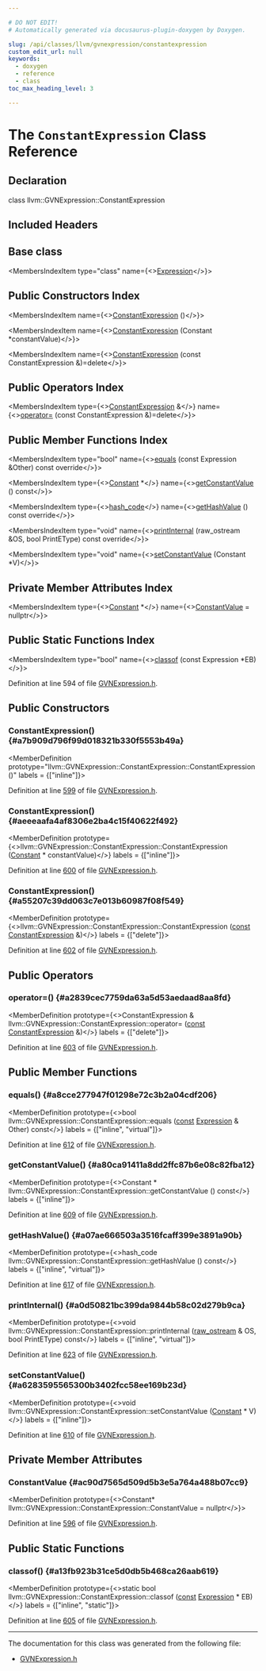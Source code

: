 ```yaml
---

# DO NOT EDIT!
# Automatically generated via docusaurus-plugin-doxygen by Doxygen.

slug: /api/classes/llvm/gvnexpression/constantexpression
custom_edit_url: null
keywords:
  - doxygen
  - reference
  - class
toc_max_heading_level: 3

---
```





# The `ConstantExpression` Class Reference

<DoxygenPage pluginConfig={pluginConfig}>



## Declaration

<CodeBlock>class llvm::GVNExpression::ConstantExpression</CodeBlock>

## Included Headers

<IncludesList>
<IncludesListItem
  filePath="llvm/Transforms/Scalar/GVNExpression.h"
  permalink="/docs/api/files/include/include/llvm/include/llvm/transforms/include/llvm/transforms/scalar/gvnexpression-h"
  isLocal="true" />
</IncludesList>

## Base class

<MembersIndex>

<MembersIndexItem
  type="class"
  name={<><a href="/docs/api/classes/llvm/gvnexpression/expression">Expression</a></>}>
</MembersIndexItem>

</MembersIndex>

## Public Constructors Index

<MembersIndex>

<MembersIndexItem
  name={<><a href="#a7b909d796f99d018321b330f5553b49a">ConstantExpression</a> ()</>}>
</MembersIndexItem>

<MembersIndexItem
  name={<><a href="#aeeeaafa4af8306e2ba4c15f40622f492">ConstantExpression</a> (Constant &#42;constantValue)</>}>
</MembersIndexItem>

<MembersIndexItem
  name={<><a href="#a55207c39dd063c7e013b60987f08f549">ConstantExpression</a> (const ConstantExpression &amp;)=delete</>}>
</MembersIndexItem>

</MembersIndex>

## Public Operators Index

<MembersIndex>

<MembersIndexItem
  type={<><a href="/docs/api/classes/llvm/gvnexpression/constantexpression">ConstantExpression</a> &amp;</>}
  name={<><a href="#a2839cec7759da63a5d53aedaad8aa8fd">operator=</a> (const ConstantExpression &amp;)=delete</>}>
</MembersIndexItem>

</MembersIndex>

## Public Member Functions Index

<MembersIndex>

<MembersIndexItem
  type="bool"
  name={<><a href="#a8cce277947f01298e72c3b2a04cdf206">equals</a> (const Expression &amp;Other) const override</>}>
</MembersIndexItem>

<MembersIndexItem
  type={<><a href="/docs/api/classes/llvm/constant">Constant</a> &#42;</>}
  name={<><a href="#a80ca91411a8dd2ffc87b6e08c82fba12">getConstantValue</a> () const</>}>
</MembersIndexItem>

<MembersIndexItem
  type={<><a href="/docs/api/classes/llvm/hash-code">hash&#95;code</a></>}
  name={<><a href="#a07ae666503a3516fcaff399e3891a90b">getHashValue</a> () const override</>}>
</MembersIndexItem>

<MembersIndexItem
  type="void"
  name={<><a href="#a0d50821bc399da9844b58c02d279b9ca">printInternal</a> (raw&#95;ostream &amp;OS, bool PrintEType) const override</>}>
</MembersIndexItem>

<MembersIndexItem
  type="void"
  name={<><a href="#a6283595565300b3402fcc58ee169b23d">setConstantValue</a> (Constant &#42;V)</>}>
</MembersIndexItem>

</MembersIndex>

## Private Member Attributes Index

<MembersIndex>

<MembersIndexItem
  type={<><a href="/docs/api/classes/llvm/constant">Constant</a> &#42;</>}
  name={<><a href="#ac90d7565d509d5b3e5a764a488b07cc9">ConstantValue</a> = nullptr</>}>
</MembersIndexItem>

</MembersIndex>

## Public Static Functions Index

<MembersIndex>

<MembersIndexItem
  type="bool"
  name={<><a href="#a13fb923b31ce5d0db5b468ca26aab619">classof</a> (const Expression &#42;EB)</>}>
</MembersIndexItem>

</MembersIndex>


Definition at line 594 of file <a href="/docs/api/files/include/include/llvm/include/llvm/transforms/include/llvm/transforms/scalar/gvnexpression-h">GVNExpression.h</a>.

<SectionDefinition>

## Public Constructors

### ConstantExpression() {#a7b909d796f99d018321b330f5553b49a}

<MemberDefinition
  prototype="llvm::GVNExpression::ConstantExpression::ConstantExpression ()"
  labels = {["inline"]}>

Definition at line <a href="/docs/api/files/include/include/llvm/include/llvm/transforms/include/llvm/transforms/scalar/gvnexpression-h/#l00599">599</a> of file <a href="/docs/api/files/include/include/llvm/include/llvm/transforms/include/llvm/transforms/scalar/gvnexpression-h">GVNExpression.h</a>.
</MemberDefinition>

### ConstantExpression() {#aeeeaafa4af8306e2ba4c15f40622f492}

<MemberDefinition
  prototype={<>llvm::GVNExpression::ConstantExpression::ConstantExpression (<a href="/docs/api/classes/llvm/constant">Constant</a> &#42; constantValue)</>}
  labels = {["inline"]}>

Definition at line <a href="/docs/api/files/include/include/llvm/include/llvm/transforms/include/llvm/transforms/scalar/gvnexpression-h/#l00600">600</a> of file <a href="/docs/api/files/include/include/llvm/include/llvm/transforms/include/llvm/transforms/scalar/gvnexpression-h">GVNExpression.h</a>.
</MemberDefinition>

### ConstantExpression() {#a55207c39dd063c7e013b60987f08f549}

<MemberDefinition
  prototype={<>llvm::GVNExpression::ConstantExpression::ConstantExpression (<a href="/docs/api/files/lib/lib/target/lib/target/aarch64/aarch64promoteconstant-cpp/#a90f8350fecae261c25be85d38b451bff">const</a> <a href="/docs/api/classes/llvm/gvnexpression/constantexpression">ConstantExpression</a> &amp;)</>}
  labels = {["delete"]}>

Definition at line <a href="/docs/api/files/include/include/llvm/include/llvm/transforms/include/llvm/transforms/scalar/gvnexpression-h/#l00602">602</a> of file <a href="/docs/api/files/include/include/llvm/include/llvm/transforms/include/llvm/transforms/scalar/gvnexpression-h">GVNExpression.h</a>.
</MemberDefinition>

</SectionDefinition>

<SectionDefinition>

## Public Operators

### operator=() {#a2839cec7759da63a5d53aedaad8aa8fd}

<MemberDefinition
  prototype={<>ConstantExpression &amp; llvm::GVNExpression::ConstantExpression::operator= (<a href="/docs/api/files/lib/lib/target/lib/target/aarch64/aarch64promoteconstant-cpp/#a90f8350fecae261c25be85d38b451bff">const</a> <a href="/docs/api/classes/llvm/gvnexpression/constantexpression">ConstantExpression</a> &amp;)</>}
  labels = {["delete"]}>

Definition at line <a href="/docs/api/files/include/include/llvm/include/llvm/transforms/include/llvm/transforms/scalar/gvnexpression-h/#l00603">603</a> of file <a href="/docs/api/files/include/include/llvm/include/llvm/transforms/include/llvm/transforms/scalar/gvnexpression-h">GVNExpression.h</a>.
</MemberDefinition>

</SectionDefinition>

<SectionDefinition>

## Public Member Functions

### equals() {#a8cce277947f01298e72c3b2a04cdf206}

<MemberDefinition
  prototype={<>bool llvm::GVNExpression::ConstantExpression::equals (<a href="/docs/api/files/lib/lib/target/lib/target/aarch64/aarch64promoteconstant-cpp/#a90f8350fecae261c25be85d38b451bff">const</a> <a href="/docs/api/classes/llvm/gvnexpression/expression">Expression</a> &amp; Other) const</>}
  labels = {["inline", "virtual"]}>

Definition at line <a href="/docs/api/files/include/include/llvm/include/llvm/transforms/include/llvm/transforms/scalar/gvnexpression-h/#l00612">612</a> of file <a href="/docs/api/files/include/include/llvm/include/llvm/transforms/include/llvm/transforms/scalar/gvnexpression-h">GVNExpression.h</a>.
</MemberDefinition>

### getConstantValue() {#a80ca91411a8dd2ffc87b6e08c82fba12}

<MemberDefinition
  prototype={<>Constant &#42; llvm::GVNExpression::ConstantExpression::getConstantValue () const</>}
  labels = {["inline"]}>

Definition at line <a href="/docs/api/files/include/include/llvm/include/llvm/transforms/include/llvm/transforms/scalar/gvnexpression-h/#l00609">609</a> of file <a href="/docs/api/files/include/include/llvm/include/llvm/transforms/include/llvm/transforms/scalar/gvnexpression-h">GVNExpression.h</a>.
</MemberDefinition>

### getHashValue() {#a07ae666503a3516fcaff399e3891a90b}

<MemberDefinition
  prototype={<>hash&#95;code llvm::GVNExpression::ConstantExpression::getHashValue () const</>}
  labels = {["inline", "virtual"]}>

Definition at line <a href="/docs/api/files/include/include/llvm/include/llvm/transforms/include/llvm/transforms/scalar/gvnexpression-h/#l00617">617</a> of file <a href="/docs/api/files/include/include/llvm/include/llvm/transforms/include/llvm/transforms/scalar/gvnexpression-h">GVNExpression.h</a>.
</MemberDefinition>

### printInternal() {#a0d50821bc399da9844b58c02d279b9ca}

<MemberDefinition
  prototype={<>void llvm::GVNExpression::ConstantExpression::printInternal (<a href="/docs/api/classes/llvm/raw-ostream">raw&#95;ostream</a> &amp; OS, bool PrintEType) const</>}
  labels = {["inline", "virtual"]}>

Definition at line <a href="/docs/api/files/include/include/llvm/include/llvm/transforms/include/llvm/transforms/scalar/gvnexpression-h/#l00623">623</a> of file <a href="/docs/api/files/include/include/llvm/include/llvm/transforms/include/llvm/transforms/scalar/gvnexpression-h">GVNExpression.h</a>.
</MemberDefinition>

### setConstantValue() {#a6283595565300b3402fcc58ee169b23d}

<MemberDefinition
  prototype={<>void llvm::GVNExpression::ConstantExpression::setConstantValue (<a href="/docs/api/classes/llvm/constant">Constant</a> &#42; V)</>}
  labels = {["inline"]}>

Definition at line <a href="/docs/api/files/include/include/llvm/include/llvm/transforms/include/llvm/transforms/scalar/gvnexpression-h/#l00610">610</a> of file <a href="/docs/api/files/include/include/llvm/include/llvm/transforms/include/llvm/transforms/scalar/gvnexpression-h">GVNExpression.h</a>.
</MemberDefinition>

</SectionDefinition>

<SectionDefinition>

## Private Member Attributes

### ConstantValue {#ac90d7565d509d5b3e5a764a488b07cc9}

<MemberDefinition
  prototype={<>Constant&#42; llvm::GVNExpression::ConstantExpression::ConstantValue = nullptr</>}>

Definition at line <a href="/docs/api/files/include/include/llvm/include/llvm/transforms/include/llvm/transforms/scalar/gvnexpression-h/#l00596">596</a> of file <a href="/docs/api/files/include/include/llvm/include/llvm/transforms/include/llvm/transforms/scalar/gvnexpression-h">GVNExpression.h</a>.
</MemberDefinition>

</SectionDefinition>

<SectionDefinition>

## Public Static Functions

### classof() {#a13fb923b31ce5d0db5b468ca26aab619}

<MemberDefinition
  prototype={<>static bool llvm::GVNExpression::ConstantExpression::classof (<a href="/docs/api/files/lib/lib/target/lib/target/aarch64/aarch64promoteconstant-cpp/#a90f8350fecae261c25be85d38b451bff">const</a> <a href="/docs/api/classes/llvm/gvnexpression/expression">Expression</a> &#42; EB)</>}
  labels = {["inline", "static"]}>

Definition at line <a href="/docs/api/files/include/include/llvm/include/llvm/transforms/include/llvm/transforms/scalar/gvnexpression-h/#l00605">605</a> of file <a href="/docs/api/files/include/include/llvm/include/llvm/transforms/include/llvm/transforms/scalar/gvnexpression-h">GVNExpression.h</a>.
</MemberDefinition>

</SectionDefinition>

<hr/>

The documentation for this class was generated from the following file:

<ul>
<li><a href="/docs/api/files/include/include/llvm/include/llvm/transforms/include/llvm/transforms/scalar/gvnexpression-h">GVNExpression.h</a></li>
</ul>

</DoxygenPage>
